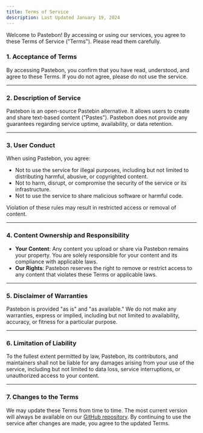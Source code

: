 ```yaml
---
title: Terms of Service
description: Last Updated January 19, 2024
---
```


Welcome to Pastebon! By accessing or using our services, you agree to these Terms of Service ("Terms"). Please read them carefully.

### **1. Acceptance of Terms**

By accessing Pastebon, you confirm that you have read, understood, and agree to these Terms. If you do not agree, please do not use the service.

---

### **2. Description of Service**

Pastebon is an open-source Pastebin alternative. It allows users to create and share text-based content ("Pastes"). Pastebon does not provide any guarantees regarding service uptime, availability, or data retention.

---

### **3. User Conduct**

When using Pastebon, you agree:

- Not to use the service for illegal purposes, including but not limited to distributing harmful, abusive, or copyrighted content.
- Not to harm, disrupt, or compromise the security of the service or its infrastructure.
- Not to use the service to share malicious software or harmful code.

Violation of these rules may result in restricted access or removal of content.

---

### **4. Content Ownership and Responsibility**

- **Your Content**: Any content you upload or share via Pastebon remains your property. You are solely responsible for your content and its compliance with applicable laws.
- **Our Rights**: Pastebon reserves the right to remove or restrict access to any content that violates these Terms or applicable laws.

---

### **5. Disclaimer of Warranties**

Pastebon is provided "as is" and "as available." We do not make any warranties, express or implied, including but not limited to availability, accuracy, or fitness for a particular purpose.

---

### **6. Limitation of Liability**

To the fullest extent permitted by law, Pastebon, its contributors, and maintainers shall not be liable for any damages arising from your use of the service, including but not limited to data loss, service interruptions, or unauthorized access to your content.

---

### **7. Changes to the Terms**

We may update these Terms from time to time. The most current version will always be available on our [GitHub repository](https://github.com/hexaaagon/pastebon). By continuing to use the service after changes are made, you agree to the updated Terms.
